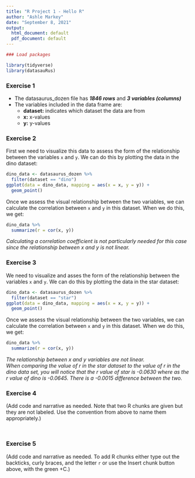 ```yaml
---
title: "R Project 1 - Hello R"
author: "Ashle Markey"
date: "September 8, 2021"
output:
  html_document: default
  pdf_document: default
---
```


```r
### Load packages
```
```r
library(tidyverse) 
library(datasauRus)
```


### Exercise 1  
  - The datasaurus_dozen file has ***1846 rows*** and ***3 variables (columns)***
  - The variables included in the data frame are:
    + **dataset:** indicates which dataset the data are from
    + **x:** x-values 
    + **y:** y-values 

### Exercise 2

First we need to visualize this data to assess the form of the relationship between the variables `x` and `y`. We can do this by plotting the data in the dino dataset:  

```r
dino_data <- datasaurus_dozen %>%
  filter(dataset == "dino")
ggplot(data = dino_data, mapping = aes(x = x, y = y)) +
  geom_point()
```
  
  Once we assess the visual relationship between the two variables, we can calculate the correlation between `x` and `y` in this dataset. When we do this, we get:

```r
dino_data %>%
  summarize(r = cor(x, y))
```
*Calculating a correlation coefficient is not particularly needed for this case since the relationship between x and y is not linear.*


### Exercise 3
We need to visualize and asses the form of the relationship between the variables `x` and `y`. We can do this by plotting the data in the star dataset:  

```r
dino_data <- datasaurus_dozen %>%
  filter(dataset == "star")
ggplot(data = dino_data, mapping = aes(x = x, y = y)) +
  geom_point()
```

Once we assess the visual relationship between the two variables, we can calculate the correlation between `x` and `y` in this dataset. When we do this, we get:
 
```r
dino_data %>%
  summarize(r = cor(x, y))
```
  *The relationship between x and y variables are not linear.*  
  *When comparing the value of r in the star dataset to the value of r in the dino data set, you* 
  *will notice that the r value of star is -0.0630 where as the r value of dino is -0.0645. There*
  *is a -0.0015 difference between the two.*

### Exercise 4

(Add code and narrative as needed. Note that two R chunks are given but they are not labeled. Use the convention from above to name them appropriately.)

```r


```

```r


```

### Exercise 5

(Add code and narrative as needed. To add R chunks either type out the backticks, curly braces, and the letter `r` or use the Insert chunk button above, with the green +C.)
